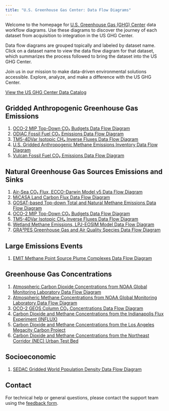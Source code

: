 ```yaml
---
title: "U.S. Greenhouse Gas Center: Data Flow Diagrams"
---
```


Welcome to the homepage for [U.S. Greenhouse Gas (GHG) Center](https://earth.gov/ghgcenter) data workflow diagrams. Use these diagrams to discover the journey of each dataset from acquisition to integration in the US GHG Center.

Data flow diagrams are grouped topically and labeled by dataset name. Click on a dataset name to view the data flow diagram for that dataset, which summarizes the process followed to bring the dataset into the US GHG Center.

Join us in our mission to make data-driven environmental solutions accessible.
Explore, analyze, and make a difference with the US GHG Center.

[View the US GHG Center Data Catalog](https://earth.gov/ghgcenter/data-catalog)

## Gridded Anthropogenic Greenhouse Gas Emissions
1. [OCO-2 MIP Top-Down CO₂ Budgets Data Flow Diagram](data_workflow/oco2-mip-co2budget-yeargrid-v1_Data_Flow.qmd)
2. [ODIAC Fossil Fuel CO₂ Emissions Data Flow Diagram](data_workflow/odiac-ffco2-monthgrid-v2023_Data_Flow.qmd)
3. [TM5-4DVar Isotopic CH₄ Inverse Fluxes Data Flow Diagram](data_workflow/tm54dvar-ch4flux-monthgrid-v1_Data_Flow.qmd)
4. [U.S. Gridded Anthropogenic Methane Emissions Inventory Data Flow Diagram](data_workflow/epa-ch4emission-grid-v2express_Data_Flow.qmd)
5. [Vulcan Fossil Fuel CO₂ Emissions Data Flow Diagram](data_workflow/vulcan-ffco2-yeargrid-v4_Data_Flow.qmd)


## Natural Greenhouse Gas Sources Emissions and Sinks
1. [Air-Sea CO₂ Flux, ECCO-Darwin Model v5 Data Flow Diagram](data_workflow/eccodarwin-co2flux-monthgrid-v5_Data_Flow.qmd)
2. [MiCASA Land Carbon Flux Data Flow Diagram](data_workflow/micasa-carbonflux-daygrid-v1_Data_Flow.qmd)
3. [GOSAT-based Top-down Total and Natural Methane Emissions Data Flow Diagram](data_workflow/gosat-based-ch4budget-yeargrid-v1_Data_Flow.qmd)
4. [OCO-2 MIP Top-Down CO₂ Budgets Data Flow Diagram](data_workflow/oco2-mip-co2budget-yeargrid-v1_Data_Flow.qmd)
5. [TM5-4DVar Isotopic CH₄ Inverse Fluxes Data Flow Diagram](data_workflow/tm54dvar-ch4flux-monthgrid-v1_Data_Flow.qmd)
6. [Wetland Methane Emissions, LPJ-EOSIM Model Data Flow Diagram](data_workflow/lpjeosim-wetlandch4-grid-v2_Data_Flow.qmd)
7. [GRA²PES Greenhouse Gas and Air Quality Species Data Flow Diagram](data_workflow/gra2pes-ghg-monthgrid-v1_Data_Flow.qmd)

## Large Emissions Events
1. [EMIT Methane Point Source Plume Complexes Data Flow Diagram](data_workflow/emit-ch4plume-v1_Data_Flow.qmd)

## Greenhouse Gas Concentrations
1. [Atmospheric Carbon Dioxide Concentrations from NOAA Global Monitoring Laboratory Data Flow Diagram](data_workflow/noaa-gggrn-co2-concentrations_Data_Flow.qmd)
2. [Atmospheric Methane Concentrations from NOAA Global Monitoring Laboratory Data Flow Diagram](data_workflow/noaa-gggrn-ch4-concentrations_Data_Flow.qmd)
3. [OCO-2 GEOS Column CO₂ Concentrations Data Flow Diagram](data_workflow/oco2geos-co2-daygrid-v10r_Data_Flow.qmd)
4. [Carbon Dioxide and Methane Concentrations from the Indianapolis Flux Experiment (INFLUX)](data_workflow/influx-testbed-ghg-concentrations_Data_Flow.qmd)
5. [Carbon Dioxide and Methane Concentrations from the Los Angeles Megacity Carbon Project](data_workflow/lam-testbed-ghg-concentrations_Data_Flow.qmd)
6. [Carbon Dioxide and Methane Concentrations from the Northeast Corridor (NEC) Urban Test Bed](data_workflow/nec-testbed-ghg-concentrations_Data_Flow.qmd)

## Socioeconomic
1. [SEDAC Gridded World Population Density Data Flow Diagram](data_workflow/sedac-popdensity-yeargrid5yr-v4.11_Data_Flow.qmd)

## Contact

For technical help or general questions, please contact the support team using the [feedback form](https://docs.google.com/forms/d/e/1FAIpQLSeVWCrnca08Gt_qoWYjTo6gnj1BEGL4NCUC9VEiQnXA02gzVQ/viewform).